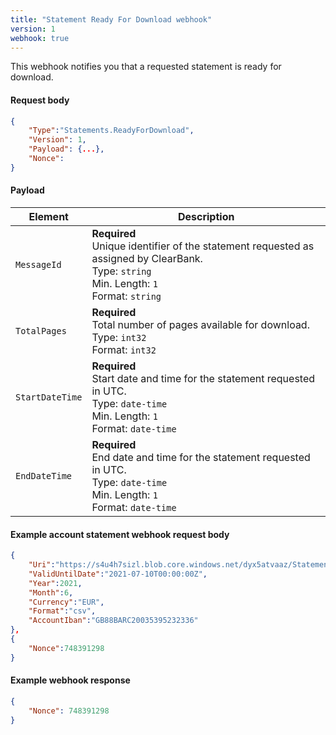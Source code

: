 ```yaml
---
title: "Statement Ready For Download webhook"
version: 1
webhook: true
---
```


This webhook notifies you that a requested statement is ready for download.

#### Request body

```json
{
    "Type":"Statements.ReadyForDownload",
    "Version": 1,
    "Payload": {...},
    "Nonce":
}
```

#### Payload
| Element                 | Description                                                                                                                                                                                                               |
|-------------------------|---------------------------------------------------------------------------------------------------------------------------------------------------------------------------------------------------------------------------|
| `MessageId`                   | **Required**<br /> Unique identifier of the statement requested as assigned by ClearBank.<br /> Type: `string`<br /> Min. Length: `1`<br /> Format: `string`<br />                                         |
| `TotalPages`        | **Required**<br /> Total number of pages available for download.<br /> Type: `int32`<br /> Format: `int32`<br />                                                                |
| `StartDateTime`                  | **Required**<br /> Start date and time for the statement requested in UTC.<br /> Type: `date-time`<br /> Min. Length: `1`<br /> Format: `date-time`<br />                                                          |
| `EndDateTime`                 | **Required**<br /> End date and time for the statement requested in UTC.<br /> Type: `date-time`<br /> Min. Length: `1`<br /> Format: `date-time`<br /> |

#### Example account statement webhook request body

```json
{
    "Uri":"https://s4u4h7sizl.blob.core.windows.net/dyx5atvaaz/Statement_EUR_2021_6_GB88BARC20035395232336_16a67e34-dc12-4fe4-a8e0-4c439a8cbd5e.csv?skoid=9330a684-1fc0-4b94-a2de-8c964bb798ef&sktid=f630ca29-77a1-43ec-9b3a-4e413c4fc4dfe&skt=2021-07-09T06%3A40%3A54Z&ske=2021-07-10T06%3A40%3A54Z&sks=b&skv=2020-04-08&sv=2020-04-08&st=2021-07-09T05%3A40%3A54Z&se=2021-07-10T06%3A40%3A53Z&sr=b&sp=r&sig=m0kdbayo1e",
    "ValidUntilDate":"2021-07-10T00:00:00Z",
    "Year":2021,
    "Month":6,
    "Currency":"EUR",
    "Format":"csv",
    "AccountIban":"GB88BARC20035395232336"
},
{
    "Nonce":748391298
}
```

#### Example webhook response

```json
{
    "Nonce": 748391298
}
```
